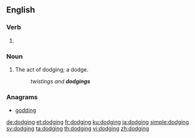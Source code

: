 ==English==

===Verb===
{{head|en|present participle}}

# {{present participle of|dodge|lang=en|nocat=1}}

===Noun===
{{en-noun}}

# The act of dodging; a dodge.
#: ''twistings and '''dodgings'''''

===Anagrams===
* [[godding#English|godding]]

[[de:dodging]]
[[et:dodging]]
[[fr:dodging]]
[[ku:dodging]]
[[ja:dodging]]
[[simple:dodging]]
[[sv:dodging]]
[[ta:dodging]]
[[th:dodging]]
[[vi:dodging]]
[[zh:dodging]]